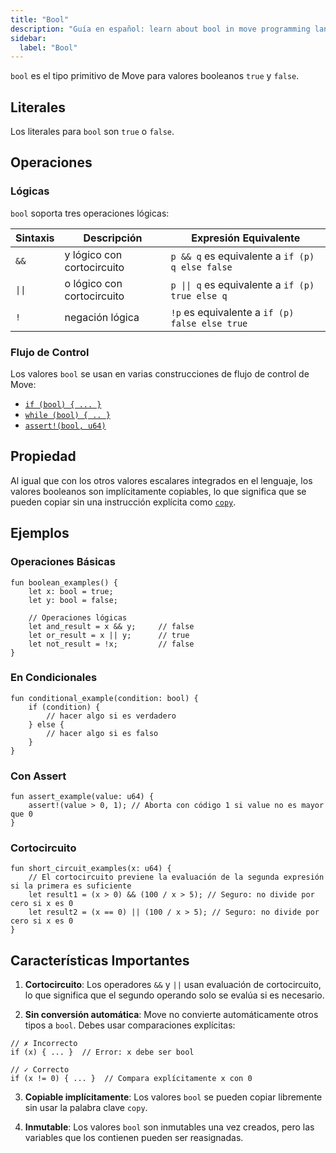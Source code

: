 ```yaml
---
title: "Bool"
description: "Guía en español: learn about bool in move programming language for aptos smart contract development."
sidebar:
  label: "Bool"
---
```


`bool` es el tipo primitivo de Move para valores booleanos `true` y `false`.

## Literales

Los literales para `bool` son `true` o `false`.

## Operaciones

### Lógicas

`bool` soporta tres operaciones lógicas:

| Sintaxis | Descripción                           | Expresión Equivalente                                     |
| -------- | ------------------------------------- | --------------------------------------------------------- |
| `&&`     | y lógico con cortocircuito            | `p && q` es equivalente a `if (p) q else false`          |
| `\|\|`   | o lógico con cortocircuito            | `p \|\| q` es equivalente a `if (p) true else q`         |
| `!`      | negación lógica                       | `!p` es equivalente a `if (p) false else true`           |

### Flujo de Control

Los valores `bool` se usan en varias construcciones de flujo de control de Move:

- [`if (bool) { ... }`](/es/build/smart-contracts/book/conditionals)
- [`while (bool) { .. }`](/es/build/smart-contracts/book/loops)
- [`assert!(bool, u64)`](/es/build/smart-contracts/book/abort-and-assert)

## Propiedad

Al igual que con los otros valores escalares integrados en el lenguaje, los valores booleanos son implícitamente copiables, lo que significa que se pueden copiar sin una instrucción explícita como [`copy`](/es/build/smart-contracts/book/variables#move-and-copy).

## Ejemplos

### Operaciones Básicas

```move
fun boolean_examples() {
    let x: bool = true;
    let y: bool = false;
    
    // Operaciones lógicas
    let and_result = x && y;     // false
    let or_result = x || y;      // true
    let not_result = !x;         // false
}
```

### En Condicionales

```move
fun conditional_example(condition: bool) {
    if (condition) {
        // hacer algo si es verdadero
    } else {
        // hacer algo si es falso
    }
}
```

### Con Assert

```move
fun assert_example(value: u64) {
    assert!(value > 0, 1); // Aborta con código 1 si value no es mayor que 0
}
```

### Cortocircuito

```move
fun short_circuit_examples(x: u64) {
    // El cortocircuito previene la evaluación de la segunda expresión si la primera es suficiente
    let result1 = (x > 0) && (100 / x > 5); // Seguro: no divide por cero si x es 0
    let result2 = (x == 0) || (100 / x > 5); // Seguro: no divide por cero si x es 0
}
```

## Características Importantes

1. **Cortocircuito**: Los operadores `&&` y `||` usan evaluación de cortocircuito, lo que significa que el segundo operando solo se evalúa si es necesario.

2. **Sin conversión automática**: Move no convierte automáticamente otros tipos a `bool`. Debes usar comparaciones explícitas:

```move
// ✗ Incorrecto
if (x) { ... }  // Error: x debe ser bool

// ✓ Correcto  
if (x != 0) { ... }  // Compara explícitamente x con 0
```

3. **Copiable implícitamente**: Los valores `bool` se pueden copiar libremente sin usar la palabra clave `copy`.

4. **Inmutable**: Los valores `bool` son inmutables una vez creados, pero las variables que los contienen pueden ser reasignadas.
